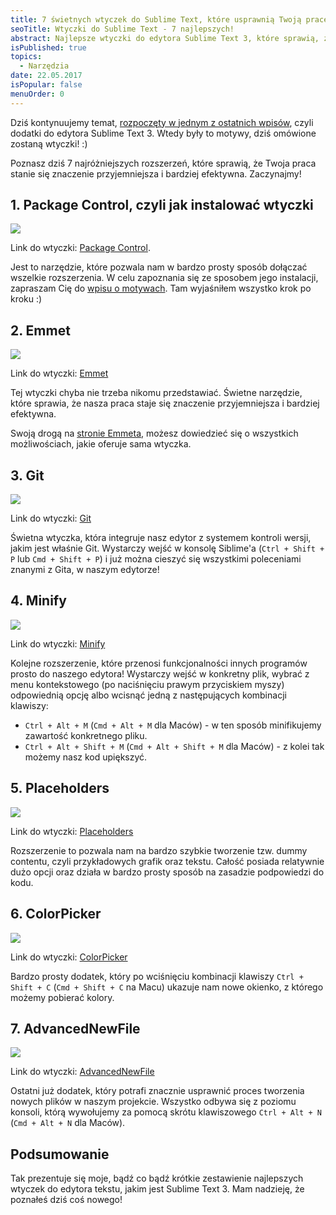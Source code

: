 ```yaml
---
title: 7 świetnych wtyczek do Sublime Text, które usprawnią Twoją pracę!
seoTitle: Wtyczki do Sublime Text - 7 najlepszych!
abstract: Najlepsze wtyczki do edytora Sublime Text 3, które sprawią, że Twoja praca stanie się znacznie przyjemniejsza i bardziej efektywna!
isPublished: true
topics:
  - Narzędzia
date: 22.05.2017
isPopular: false
menuOrder: 0
---
```


Dziś kontynuujemy temat, [rozpoczęty w jednym z ostatnich wpisów](./motywy-do-sublime-text-3), czyli dodatki do edytora Sublime Text 3. Wtedy były to motywy, dziś omówione zostaną wtyczki! :)

Poznasz dziś 7 najróżniejszych rozszerzeń, które sprawią, że Twoja praca stanie się znaczenie przyjemniejsza i bardziej efektywna. Zaczynajmy!

## 1. Package Control, czyli jak instalować wtyczki

![](./package-control.gif)

Link do wtyczki: [Package Control](https://packagecontrol.io/).

Jest to narzędzie, które pozwala nam w bardzo prosty sposób dołączać wszelkie rozszerzenia. W celu zapoznania się ze sposobem jego instalacji, zapraszam Cię do [wpisu o motywach](./motywy-do-sublime-text-3). Tam wyjaśniłem wszystko krok po kroku :)

## 2. Emmet

![](./emmet.gif)

Link do wtyczki: [Emmet](https://packagecontrol.io/packages/Emmet)

Tej wtyczki chyba nie trzeba nikomu przedstawiać. Świetne narzędzie, które sprawia, że nasza praca staje się znaczenie przyjemniejsza i bardziej efektywna.

Swoją drogą na [stronie Emmeta](https://docs.emmet.io/), możesz dowiedzieć się o wszystkich możliwościach, jakie oferuje sama wtyczka.

## 3. Git

![](./git.gif)

Link do wtyczki: [Git](https://packagecontrol.io/packages/Git)

Świetna wtyczka, która integruje nasz edytor z systemem kontroli wersji, jakim jest właśnie Git. Wystarczy wejść w konsolę Siblime\'a (`Ctrl + Shift + P` lub `Cmd + Shift + P`) i już można cieszyć się wszystkimi poleceniami znanymi z Gita, w naszym edytorze!

## 4. Minify

![](./minify.gif)

Link do wtyczki: [Minify](https://packagecontrol.io/packages/Minify)

Kolejne rozszerzenie, które przenosi funkcjonalności innych programów prosto do naszego edytora! Wystarczy wejść w konkretny plik, wybrać z menu kontekstowego (po naciśnięciu prawym przyciskiem myszy) odpowiednią opcję albo wcisnąć jedną z następujących kombinacji klawiszy:

- `Ctrl + Alt + M` (`Cmd + Alt + M` dla Maców) - w ten sposób minifikujemy zawartość konkretnego pliku.
- `Ctrl + Alt + Shift + M` (`Cmd + Alt + Shift + M` dla Maców) - z kolei tak możemy nasz kod upiększyć.

## 5. Placeholders

![](./placeholders.gif)

Link do wtyczki: [Placeholders](https://packagecontrol.io/packages/Placeholders)

Rozszerzenie to pozwala nam na bardzo szybkie tworzenie tzw. dummy contentu, czyli przykładowych grafik oraz tekstu. Całość posiada relatywnie dużo opcji oraz działa w bardzo prosty sposób na zasadzie podpowiedzi do kodu.

## 6. ColorPicker

![](./color-picker.gif)

Link do wtyczki: [ColorPicker](https://packagecontrol.io/packages/ColorPicker)

Bardzo prosty dodatek, który po wciśnięciu kombinacji klawiszy `Ctrl + Shift + C` (`Cmd + Shift + C` na Macu) ukazuje nam nowe okienko, z którego możemy pobierać kolory.

## 7. Advanced​NewFile

![](./advanced-new-file.gif)

Link do wtyczki: [Advanced​NewFile](https://packagecontrol.io/packages/AdvancedNewFile)

Ostatni już dodatek, który potrafi znacznie usprawnić proces tworzenia nowych plików w naszym projekcie. Wszystko odbywa się z poziomu konsoli, którą wywołujemy za pomocą skrótu klawiszowego `Ctrl + Alt + N` (`Cmd + Alt + N` dla Maców).

## Podsumowanie

Tak prezentuje się moje, bądź co bądź krótkie zestawienie najlepszych wtyczek do edytora tekstu, jakim jest Sublime Text 3. Mam nadzieję, że poznałeś dziś coś nowego!
